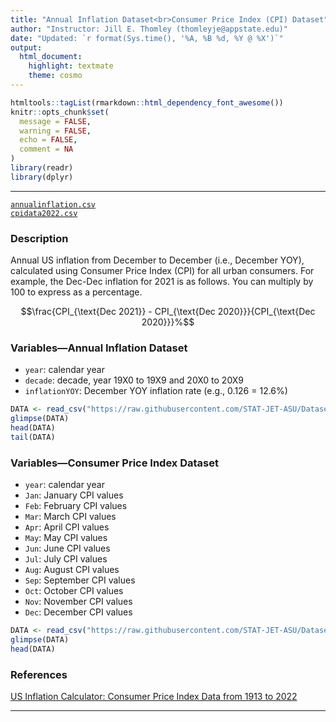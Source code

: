 ```yaml
---
title: "Annual Inflation Dataset<br>Consumer Price Index (CPI) Dataset"
author: "Instructor: Jill E. Thomley (thomleyje@appstate.edu)"
date: "Updated: `r format(Sys.time(), '%A, %B %d, %Y @ %X')`"
output: 
  html_document: 
    highlight: textmate
    theme: cosmo
---
```


```r
htmltools::tagList(rmarkdown::html_dependency_font_awesome())
knitr::opts_chunk$set(
  message = FALSE,
  warning = FALSE,
  echo = FALSE,
  comment = NA
)
library(readr)
library(dplyr)
```
<hr>

<i class="fas fa-database"></i> [`annualinflation.csv`](https://raw.githubusercontent.com/STAT-JET-ASU/Datasets/master/Instructor/annualinflation.csv)<br>
<i class="fas fa-database"></i> [`cpidata2022.csv`](https://raw.githubusercontent.com/STAT-JET-ASU/Datasets/master/Instructor/cpidata2022.csv)

### Description

Annual US inflation from December to December (i.e., December YOY), calculated using Consumer Price Index (CPI) for all urban consumers. For example, the Dec-Dec inflation for 2021 is as follows. You can multiply by 100 to express as a percentage.

$$\frac{CPI_{\text{Dec 2021}} - CPI_{\text{Dec 2020}}}{CPI_{\text{Dec 2020}}}%$$

### Variables---Annual Inflation Dataset

* `year`: calendar year
* `decade`: decade, year 19X0 to 19X9 and 20X0 to 20X9
* `inflationYOY`: December YOY inflation rate (e.g., 0.126 = 12.6%)

```r
DATA <- read_csv("https://raw.githubusercontent.com/STAT-JET-ASU/Datasets/master/Instructor/annualinflation.csv")
glimpse(DATA)
head(DATA)
tail(DATA)
```

### Variables---Consumer Price Index Dataset

* `year`: calendar year
* `Jan`: January CPI values
* `Feb`: February CPI values
* `Mar`: March CPI values
* `Apr`: April CPI values
* `May`: May CPI values
* `Jun`: June CPI values
* `Jul`: July CPI values
* `Aug`: August CPI values
* `Sep`: September CPI values
* `Oct`: October CPI values
* `Nov`: November CPI values
* `Dec`: December CPI values

```r
DATA <- read_csv("https://raw.githubusercontent.com/STAT-JET-ASU/Datasets/master/Instructor/cpidata2022.csv")
glimpse(DATA)
head(DATA)
```

### References

[US Inflation Calculator: Consumer Price Index Data from 1913 to 2022](https://www.usinflationcalculator.com/inflation/consumer-price-index-and-annual-percent-changes-from-1913-to-2008/)

<hr>
